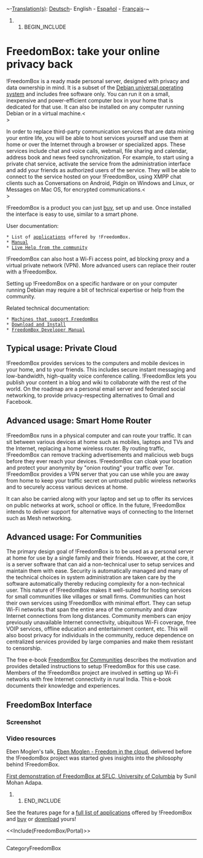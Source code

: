 ~-[[DebianWiki/EditorGuide#translation|Translation(s)]]: [[de/FreedomBox/Einführung|Deutsch]]- English - [[es/FreedomBox/Introduction|Español]] - [[fr/FreedomBox/Introduction|Français]]-~
## BEGIN_INCLUDE

= FreedomBox: take your online privacy back =

!FreedomBox is a ready made personal server, designed with privacy and data ownership in mind. It is a subset of the [[https://www.debian.org/|Debian universal operating system]] and includes free software only. You can run it on a small, inexpensive and power-efficient computer box in your home that is dedicated for that use. It can also be installed on any computer running Debian or in a virtual machine.<<BR>>

In order to replace third-party communication services that are data mining your entire life, you will be able to host services yourself and use them at home or over the Internet through a browser or specialized apps. These services include chat and voice calls, webmail, file sharing and calendar, address book and news feed synchronization. For example, to start using a private chat service, activate the service from the administration interface and add your friends as authorized users of the service. They will be able to connect to the service hosted on your !FreedomBox, using XMPP chat clients such as Conversations on Android, Pidgin on Windows and Linux, or Messages on Mac OS, for encrypted communications.<<BR>>

!FreedomBox is a product you can just [[https://freedomboxfoundation.org/buy/|buy]], set up and use. Once installed the interface is easy to use, similar to a smart phone.

User documentation:
 * List of [[FreedomBox/Features|applications]] offered by !FreedomBox.
 * [[FreedomBox/Manual|Manual]]
 * [[FreedomBox/Support|Live Help from the community]]


!FreedomBox can also host a Wi-Fi access point, ad blocking proxy and a virtual private network (VPN). More advanced users can replace their router with a !FreedomBox.

Setting up !FreedomBox on a specific hardware or on your computer running Debian may require a bit of technical expertise or help from the community.

Related technical documentation:
 * [[FreedomBox/Hardware|Machines that support FreedomBox]]
 * [[FreedomBox/Download|Download and Install]]
 * [[https://docs.freedombox.org|FreedomBox Developer Manual]]

== Typical usage: Private Cloud ==

!FreedomBox provides services to the computers and mobile devices in your home, and to your friends. This includes secure instant messaging and low-bandwidth, high-quality voice conference calling. !FreedomBox lets you publish your content in a blog and wiki to collaborate with the rest of the world. On the roadmap are a personal email server and federated social networking, to provide privacy-respecting alternatives to Gmail and Facebook.

== Advanced usage: Smart Home Router ==

!FreedomBox runs in a physical computer and can route your traffic. It can sit between various devices at home such as mobiles, laptops and TVs and the Internet, replacing a home wireless router.  By routing traffic, !FreedomBox can remove tracking advertisements and malicious web bugs before they ever reach your devices.  !FreedomBox can cloak your location and protect your anonymity by "onion routing" your traffic over Tor. !FreedomBox provides a VPN server that you can use while you are away from home to keep your traffic secret on untrusted public wireless networks and to securely access various devices at home.

It can also be carried along with your laptop and set up to offer its services on public networks at work, school or office. In the future, !FreedomBox intends to deliver support for alternative ways of connecting to the Internet such as Mesh networking.

== Advanced usage: For Communities ==

The primary design goal of !FreedomBox is to be used as a personal server at home for use by a single family and their friends. However, at the core, it is a server software that can aid a non-technical user to setup services and maintain them with ease. Security is automatically managed and many of the technical choices in system administration are taken care by the software automatically thereby reducing complexity for a non-technical user. This nature of !FreedomBox makes it well-suited for hosting services for small communities like villages or small firms. Communities can host their own services using !FreedomBox with minimal effort. They can setup Wi-Fi networks that span the entire area of the community and draw Internet connections from long distances. Community members can enjoy previously unavailable Internet connectivity, ubiquitous Wi-Fi coverage, free VOIP services, offline education and entertainment content, etc. This will also boost privacy for individuals in the community, reduce dependence on centralized services provided by large companies and make them resistant to censorship.

The free e-book [[https://en.wikibooks.org/wiki/FreedomBox_for_Communities|FreedomBox for Communities]] describes the motivation and provides detailed instructions to setup !FreedomBox for this use case. Members of the !FreedomBox project are involved in setting up Wi-Fi networks with free Internet connectivity in rural India. This e-book documents their knowledge and experiences.

== FreedomBox Interface ==

=== Screenshot ===

{{attachment:freedombox-frontpage-2019-03-02.png|FreedomBox front page|width=1000}}

{{{#!wiki comment
This video is much too old to be useful here.

=== Screencast introduction ===

[[attachment:Plinth_Introduction.webm]]

(36 MB, 13 Min.)
}}}

=== Video resources ===

Eben Moglen's talk, [[https://www.youtube.com/watch?v=QOEMv0S8AcA|Eben Moglen - Freedom in the cloud]], delivered before the !FreedomBox project was started gives insights into the philosophy behind !FreedomBox.

[[http://moglen.law.columbia.edu/sflc2015/04_freedombox.webm|First demonstration of FreedomBox at SFLC, University of Columbia]] by Sunil Mohan Adapa.

## END_INCLUDE

See the features page for a [[FreedomBox/Features|full list of applications]] offered by !FreedomBox and [[https://freedomboxfoundation.org/buy/|buy]] or [[FreedomBox/Download|download]] yours!

<<Include(FreedomBox/Portal)>>

----
CategoryFreedomBox

